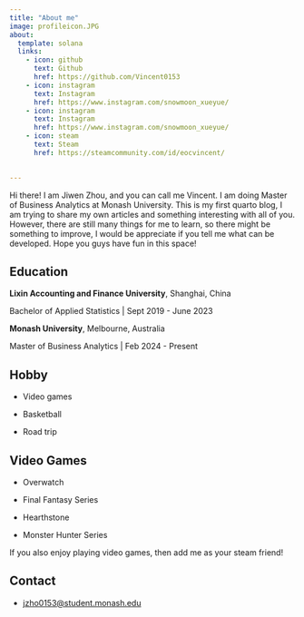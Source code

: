 ```yaml
---
title: "About me"
image: profileicon.JPG
about:
  template: solana
  links:
    - icon: github
      text: Github
      href: https://github.com/Vincent0153
    - icon: instagram
      text: Instagram
      href: https://www.instagram.com/snowmoon_xueyue/
    - icon: instagram
      text: Instagram
      href: https://www.instagram.com/snowmoon_xueyue/
    - icon: steam
      text: Steam
      href: https://steamcommunity.com/id/eocvincent/
      

---
```

:::{#hero-heading}

Hi there! I am Jiwen Zhou, and you can call me Vincent. I am doing Master of Business Analytics at Monash University. 
This is my first quarto blog, I am trying to share my own articles and something interesting with all of you. However, there are still many things for me to learn, so there might be something to improve, I would be appreciate if you tell me what can be developed. Hope you guys have fun in this space!

## Education

**Lixin Accounting and Finance University**, Shanghai, China

Bachelor of Applied Statistics | Sept 2019 - June 2023

**Monash University**, Melbourne, Australia

Master of Business Analytics | Feb 2024 - Present


## Hobby

- Video games

- Basketball

- Road trip

## Video Games

- Overwatch

- Final Fantasy Series

- Hearthstone

- Monster Hunter Series

If you also enjoy playing video games, then add me as your steam friend!

## Contact

- <i class="fas fa-envelope"></i> [jzho0153@student.monash.edu](mailto:jzho0153@student.monash.edu)


:::
